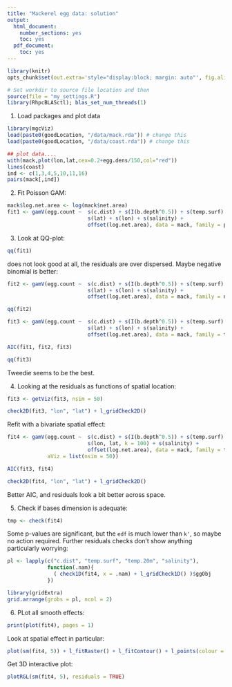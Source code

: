 ```yaml
---
title: "Mackerel egg data: solution"
output:
  html_document:
    number_sections: yes
    toc: yes
  pdf_document:
    toc: yes
---
```


<!--
%\VignetteEngine{rmarkdown::render}
%\VignetteIndexEntry{qgam_vignette}
-->
  
```r
library(knitr)
opts_chunk$set(out.extra='style="display:block; margin: auto"', fig.align="center", tidy=FALSE)
```

```r
# Set workdir to source file location and then
source(file = "my_settings.R")
library(RhpcBLASctl); blas_set_num_threads(1)
```

1) Load packages and plot data
```r
library(mgcViz)
load(paste0(goodLocation, "/data/mack.rda")) # change this
load(paste0(goodLocation, "/data/coast.rda")) # change this

## plot data....
with(mack,plot(lon,lat,cex=0.2+egg.dens/150,col="red"))
lines(coast)
ind <- c(1,3,4,5,10,11,16)
pairs(mack[,ind])
```

2) Fit Poisson GAM:
```r
mack$log.net.area <- log(mack$net.area)
fit1 <- gamV(egg.count ~  s(c.dist) + s(I(b.depth^0.5)) + s(temp.surf) + s(temp.20m) + 
                          s(lat) + s(lon) + s(salinity) +
                          offset(log.net.area), data = mack, family = poisson)
```

3) Look at QQ-plot:
```r
qq(fit1)
```
does not look good at all, the residuals are over dispersed. Maybe negative binomial is better:
```r
fit2 <- gamV(egg.count ~  s(c.dist) + s(I(b.depth^0.5)) + s(temp.surf) + s(temp.20m) + 
                          s(lat) + s(lon) + s(salinity) +
                          offset(log.net.area), data = mack, family = nb)

qq(fit2)
```

```r
fit3 <- gamV(egg.count ~  s(c.dist) + s(I(b.depth^0.5)) + s(temp.surf) + s(temp.20m) + 
                          s(lat) + s(lon) + s(salinity) +
                          offset(log.net.area), data = mack, family = tw)

AIC(fit1, fit2, fit3)

qq(fit3)
```
Tweedie seems to be the best.

4) Looking at the residuals as functions of spatial location:
```r
fit3 <- getViz(fit3, nsim = 50)

check2D(fit3, "lon", "lat") + l_gridCheck2D()
```

Refit with a bivariate spatial effect:
```r
fit4 <- gamV(egg.count ~  s(c.dist) + s(I(b.depth^0.5)) + s(temp.surf) + s(temp.20m) + 
                          s(lon, lat, k = 100) + s(salinity) +
                          offset(log.net.area), data = mack, family = tw, 
             aViz = list(nsim = 50))

AIC(fit3, fit4)

check2D(fit4, "lon", "lat") + l_gridCheck2D()
```
Better AIC, and residuals look a bit better across space.

5) Check if bases dimension is adequate:
```r
tmp <- check(fit4)
```
Some p-values are significant, but the `edf` is much lower than `k'`, so maybe no action required. Further residuals checks don't show anything particularly worrying:
```r
pl <- lapply(c("c.dist", "temp.surf", "temp.20m", "salinity"), 
             function(.nam){
               ( check1D(fit4, x = .nam) + l_gridCheck1D() )$ggObj
             })

library(gridExtra)
grid.arrange(grobs = pl, ncol = 2)
```

6) PLot all smooth effects:
```r
print(plot(fit4), pages = 1)
```

Look at spatial effect in particular:
```r
plot(sm(fit4, 5)) + l_fitRaster() + l_fitContour() + l_points(colour = 2, shape = 1)
```

Get 3D interactive plot:
```r
plotRGL(sm(fit4, 5), residuals = TRUE)
```

<!-- 7) Model with interaction between `b.depth` and spatial location: -->
<!-- ```{r mack11, message = F} -->
<!-- fit5 <- gamV(egg.count ~  s(lon, lat, k = 100) +  -->
<!--                           s(lon, lat, by = I(b.depth^0.5)) + -->
<!--                           s(I(b.depth^0.5)) + -->
<!--                           s(temp.20m) +  -->
<!--                           s(salinity) + -->
<!--                           s(temp.surf) + -->
<!--                           offset(log.net.area), data = mack, family = tw, -->
<!--              aViz = list(nsim = 50)) -->

<!-- AIC(fit4, fit5)  -->
<!-- ``` -->
<!-- Better AIC. Let's look at the spatial effects: -->
<!-- ```{r mack12, message = F} -->
<!-- print(plot(fit5, select = 1:2), pages = 1) -->
<!-- ``` -->